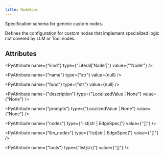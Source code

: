 ```yaml
---
title: NodeSpec
---
```


Specification schema for generic custom nodes.

Defines the configuration for custom nodes that implement
specialized logic not covered by LLM or Tool nodes.

## Attributes

<PyAttribute name={"kind"} type={"Literal['Node']"} value={"'Node'"} />

<PyAttribute name={"name"} type={"str"} value={null} />

<PyAttribute name={"func"} type={"str"} value={null} />

<PyAttribute
  name={"description"}
  type={"LocalizedValue | None"}
  value={"None"}
/>

<PyAttribute name={"prompts"} type={"LocalizedValue | None"} value={"None"} />

<PyAttribute name={"nodes"} type={"list[str | EdgeSpec]"} value={"[]"} />

<PyAttribute name={"llm_nodes"} type={"list[str | EdgeSpec]"} value={"[]"} />

<PyAttribute name={"tools"} type={"list[str]"} value={"[]"} />
